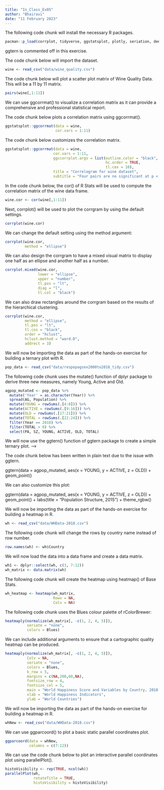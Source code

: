 ```yaml
---
title: "In_Class_Ex05"
author: "Bhairavi"
date: "11 February 2023"
---
```


The following code chunk will install the necessary R packages.

```r
pacman::p_load(corrplot, tidyverse, ggstatsplot, plotly, seriation, dendextend, heatmaply, GGally, parallelPlot)
```

ggtern is commented off in this exercise.

The code chunk below will import the dataset.

```r
wine <- read_csv("data/wine_quality.csv")
```

The code chunk below will plot a scatter plot matrix of Wine Quality Data. This will be a 11 by 11 matrix.

```r
pairs(wine[,1:11])
```

We can use ggcorrmat() to visualize a correlation matrix as it can provide a comprehensive and professional statistical report.

The code chunk below plots a correlation matrix using ggcorrmat().

```r
ggstatsplot::ggcorrmat(data = wine,
                       cor.vars = 1:11)
```

The code chunk below customizes the correlation matrix.

```r
ggstatsplot::ggcorrmat(data = wine,
                      cor.vars = 1:11,
                      ggccorrplot.args = list(outline.color = "black",
                                              hc.order = TRUE,
                                              tl.cex = 10),
                      title = "Correlogram for wine dataset",
                      subtitle = "Four pairs are no significant at p < 0.05")
```

In the code chunk below, the cor() of R Stats will be used to compute the correlation matrix of the wine data frame.

```r
wine.cor <- cor(wine[,1:11])
```

Next, corrplot() will be used to plot the corrgram by using the default settings.

```r
corrplot(wine.cor)
```

We can change the default setting using the method argument:

```r
corrplot(wine.cor,
         method = "ellipse")
```

We can also design the corrgram to have a mixed visual matrix to display one half as an ellipse and another half as a number.

```r
corrplot.mixed(wine.cor,
               lower = "ellipse",
               upper = "number",
               tl.pos = "lt",
               diag = "l",
               tl.col = "black")
```

We can also draw rectangles around the corrgram based on the results of the hierarchical clustering. 

```r
corrplot(wine.cor,
         method = "ellipse",
         tl.pos = "lt",
         tl.cos = "black",
         order = "hclust",
         hclust.method = "ward.D",
         addrect = 3)
```

We will now be importing the data as part of the hands-on exercise for building a ternary plot with R.

```r
pop_data <- read_csv("data/respopagsex2000to2018_tidy.csv")
```

The following code chunk uses the mutate() function of dplyr package to derive three new measures, namely Young, Active and Old.

```r
agpop_mutated <- pop_data %>%
  mutate('Year' = as.character(Year)) %>%
  spread(AG, Population) %>%
  mutate(YOUNG = rowSums(.[4:8])) %>%
  mutate(ACTIVE = rowSums(.[9:16])) %>%
  mutate(OLD = rowSums(.[17:21])) %>%
  mutate(TOTAL = rowSums(.[22:24])) %>%
  filter(Year == 2018) %>%
  filter(TOTAL > 0) %>%
  select(PA, SZ, YOUNG, ACTIVE, OLD, TOTAL)
```

We will now use the ggtern() function of ggtern package to create a simple ternary plot. -->

The code chunk below has been written in plain text due to the issue with ggtern.

ggtern(data = agpop_mutated,
       aes(x = YOUNG,
           y = ACTIVE,
           z = OLD)) +
  geom_point()

We can also customize this plot:

ggtern(data = agpop_mutated,
       aes(x = YOUNG,
           y = ACTIVE,
           z = OLD)) +
  geom_point() +
  labs(title = "Population Structure, 2015") +
  theme_rgbw()

We will now be importing the data as part of the hands-on exercise for building a heatmap in R.

```r
wh <- read_csv("data/WHData-2018.csv")
```

The following code chunk will change the rows by country name instead of row number.

```r
row.names(wh) <- wh$Country
```

We will now load the data into a data frame and create a data matrix.

```r
wh1 <- dplyr::select(wh, c(3, 7:12))
wh_matrix <- data.matrix(wh)
```

The following code chunk will create the heatmap using heatmap() of Base Stats.

```r
wh_heatmap <- heatmap(wh_matrix,
                      Rowv = NA,
                      Colv = NA)
```

The following code chunk uses the Blues colour palette of rColorBrewer:

```r
heatmaply(normalize(wh_matrix[, -c(1, 2, 4, 5)]),
          seriate = "none",
          colors = Blues)
```

We can include additional arguments to ensure that a cartographic quality heatmap can be produced.

```r
heatmaply(normalize(wh_matrix[, -c(1, 2, 4, 5)]),
          Colv = NA,
          seriate = "none",
          colors = Blues,
          k_row = 5,
          margins = c(NA,200,60,NA),
          fontsize_row = 4,
          fontsize_col = 5,
          main = "World Happiness Score and Variables by Country, 2018 \nDataTransformation using Normalise Method",
          xlab = "World Happiness Indicators",
          ylab = "World Countries")
```

We will now be importing the data as part of the hands-on exercise for building a heatmap in R.

```r
whNew <- read_csv("data/WHData-2018.csv")
```

We can use ggparcoord() to plot a basic static parallel coordinates plot.

```r
ggparcoord(data = whNew,
           columns = c(7:12))
```

We can use the code chunk below to plot an interactive parallel coordinates plot using parallelPlot().

```r
histoVisibility <- rep(TRUE, ncol(wh))
parallelPlot(wh,
             rotateTitle = TRUE,
             histoVisibility = histoVisibility)
```